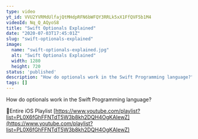 ```yaml
---
type: video
yt_id: VVU2YVRMdUlfajQtMHdpRFN6bWFQY3RRLk5xX1FfQVF5b1M4
videoId: Nq_Q_AQyoS8
title: "Swift Optionals Explained"
date: "2020-07-03T17:45:01Z"
slug: "swift-optionals-explained"
image: 
  name: "swift-optionals-explained.jpg"
  alt: "Swift Optionals Explained"
  width: 1280
  height: 720
status: 'published'
description: "How do optionals work in the Swift Programming language?"
tags: []
---
```


How do optionals work in the Swift Programming language?

🔗Entire iOS Playlist 
[https://www.youtube.com/playlist?list=PL0X6fGhFFNTdT5W3b8kh2DQH4OgKAIewZ](https://www.youtube.com/playlist?list=PL0X6fGhFFNTdT5W3b8kh2DQH4OgKAIewZ)



